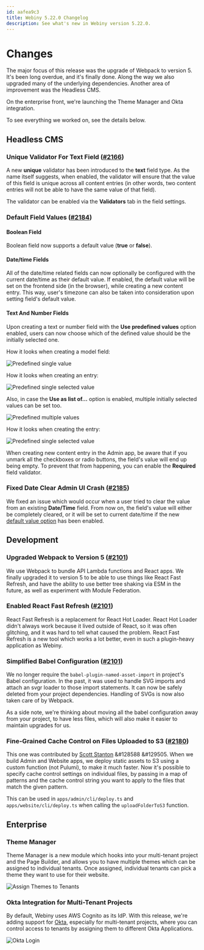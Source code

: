 ```yaml
---
id: aafea9c3
title: Webiny 5.22.0 Changelog
description: See what's new in Webiny version 5.22.0.
---
```


# Changes

The major focus of this release was the upgrade of Webpack to version 5. It's been long overdue, and it's finally done. Along the way we also upgraded many of the underlying dependencies. Another area of improvement was the Headless CMS.

On the enterprise front, we're launching the Theme Manager and Okta integration.

To see everything we worked on, see the details below.

## Headless CMS

### Unique Validator For Text Field ([#2166](https://github.com/webiny/webiny-js/pull/2166))

A new **unique** validator has been introduced to the **text** field type. As the name itself suggests, when enabled, the validator will ensure that the value of this field is unique across all content entries (in other words, two content entries will not be able to have the same value of that field).

The validator can be enabled via the **Validators** tab in the field settings.

### Default Field Values ([#2184](https://github.com/webiny/webiny-js/pull/2184))

#### Boolean Field

Boolean field now supports a default value (**true** or **false**).

#### Date/time Fields

All of the date/time related fields can now optionally be configured with the current date/time as their default value. If enabled, the default value will be set on the frontend side (in the browser), while creating a new content entry. This way, user's timezone can also be taken into consideration upon setting field's default value.

#### Text And Number Fields

Upon creating a text or number field with the **Use predefined values** option enabled, users can now choose which of the defined value should be the initially selected one.

How it looks when creating a model field:

![Predefined single value](./assets/single-predefined-values.png)

How it looks when creating an entry:

![Predefined single selected value](./assets/selected-single-predefined-values.png)

Also, in case the **Use as list of...** option is enabled, multiple initially selected values can be set too.

![Predefined multiple values](./assets/multiple-predefined-values.png)

How it looks when creating the entry:

![Predefined single selected value](./assets/selected-multiple-predefined-values.png)

When creating new content entry in the Admin app, be aware that if you unmark all the checkboxes or radio buttons, the field's value will end up being empty. To prevent that from happening, you can enable the **Required** field validator.

### Fixed Date Clear Admin UI Crash ([#2185](https://github.com/webiny/webiny-js/pull/2185))

We fixed an issue which would occur when a user tried to clear the value from an existing **Date/Time** field. From now on, the field's value will either be completely cleared, or it will be set to current date/time if the new [default value option](/docs/{version}/release-notes/5.22.0/changelog#datetime-fields) has been enabled.

## Development

### Upgraded Webpack to Version 5 ([#2101](https://github.com/webiny/webiny-js/pull/2101))

We use Webpack to bundle API Lambda functions and React apps. We finally upgraded it to version 5 to be able to use things like React Fast Refresh, and have the ability to use better tree shaking via ESM in the future, as well as experiment with Module Federation.

### Enabled React Fast Refresh ([#2101](https://github.com/webiny/webiny-js/pull/2101))

React Fast Refresh is a replacement for React Hot Loader. React Hot Loader didn't always work because it lived outside of React, so it was often glitching, and it was hard to tell what caused the problem. React Fast Refresh is a new tool which works a lot better, even in such a plugin-heavy application as Webiny.

### Simplified Babel Configuration ([#2101](https://github.com/webiny/webiny-js/pull/2101))

We no longer require the `babel-plugin-named-asset-import` in project's Babel configuration. In the past, it was used to handle SVG imports and attach an svgr loader to those import statements. It can now be safely deleted from your project dependencies. Handling of SVGs is now also taken care of by Webpack.

As a side note, we're thinking about moving all the babel configuration away from your project, to have less files, which will also make it easier to maintain upgrades for us.

### Fine-Grained Cache Control on Files Uploaded to S3 ([#2180](https://github.com/webiny/webiny-js/pull/2180))

This one was contributed by [Scott Stanton](https://github.com/snstanton) &#128588 &#129505. When we build Admin and Website apps, we deploy static assets to S3 using a custom function (not Pulumi), to make it much faster. Now it's possible to specify cache control settings on individual files, by passing in a map of patterns and the cache control string you want to apply to the files that match the given pattern.

This can be used in `apps/admin/cli/deploy.ts` and `apps/website/cli/deploy.ts` when calling the `uploadFolderToS3` function.

## Enterprise

### Theme Manager

Theme Manager is a new module which hooks into your multi-tenant project and the Page Builder, and allows you to have multiple themes which can be assigned to individual tenants. Once assigned, individual tenants can pick a theme they want to use for their website.

![Assign Themes to Tenants](./assets/tenant-themes.png)

### Okta Integration for Multi-Tenant Projects

By default, Webiny uses AWS Cognito as its IdP. With this release, we're adding support for [Okta](https://www.okta.com/), especially for multi-tenant projects, where you can control access to tenants by assigning them to different Okta Applications.

![Okta Login](./assets/okta-login.png)
